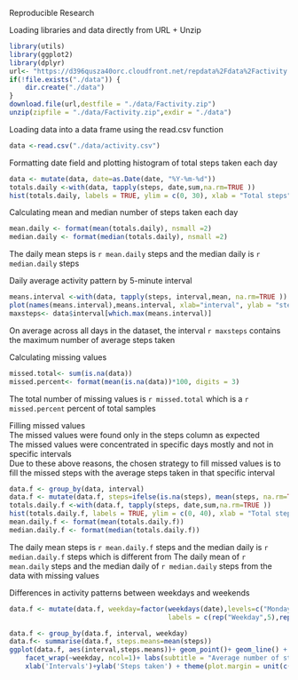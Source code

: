 Reproducible Research  

Loading libraries and data directly from URL + Unzip
```r
library(utils)
library(ggplot2)
library(dplyr)
url<- "https://d396qusza40orc.cloudfront.net/repdata%2Fdata%2Factivity.zip"
if(!file.exists("./data")) {
    dir.create("./data")
}
download.file(url,destfile = "./data/Factivity.zip")
unzip(zipfile = "./data/Factivity.zip",exdir = "./data")
```
  
Loading data into a data frame using the read.csv function 
```r
data <-read.csv("./data/activity.csv")
```
  
Formatting date field and plotting histogram of total steps taken each day
```r
data <- mutate(data, date=as.Date(date, "%Y-%m-%d"))
totals.daily <-with(data, tapply(steps, date,sum,na.rm=TRUE ))
hist(totals.daily, labels = TRUE, ylim = c(0, 30), xlab = "Total steps", ylab = "Frecuency", main = "Histogram total daily steps")
```
  
Calculating mean and median number of steps taken each day 
```r
mean.daily <- format(mean(totals.daily), nsmall =2)
median.daily <- format(median(totals.daily), nsmall =2)
```
The daily mean steps is `r mean.daily` steps and the median daily is `r median.daily` steps
  
Daily average activity pattern by 5-minute interval
```r
means.interval <-with(data, tapply(steps, interval,mean, na.rm=TRUE ))
plot(names(means.interval),means.interval, xlab="interval", ylab = "steps", type="l", main = "Average number of steps per interval")
maxsteps<- data$interval[which.max(means.interval)]
```
On average across all days in the dataset, the interval `r maxsteps` contains the maximum number of average steps taken   

Calculating missing values
```r
missed.total<- sum(is.na(data))
missed.percent<- format(mean(is.na(data))*100, digits = 3)
```
The total number of missing values is `r missed.total` which is a `r missed.percent` percent of total samples  

Filling missed values  
The missed values were found only in the steps column as expected  
The missed values were concentrated in specific days mostly and not in specific intervals  
Due to these above reasons, the chosen strategy to fill missed values is to fill the missed steps with the average steps taken in that specific interval
``` r
data.f <- group_by(data, interval)
data.f <- mutate(data.f, steps=ifelse(is.na(steps), mean(steps, na.rm=TRUE), steps))
totals.daily.f <-with(data.f, tapply(steps, date,sum,na.rm=TRUE ))
hist(totals.daily.f, labels = TRUE, ylim = c(0, 40), xlab = "Total steps", ylab = "Frecuency", main = "Histogram total daily steps without missing values")
mean.daily.f <- format(mean(totals.daily.f))
median.daily.f <- format(median(totals.daily.f))
```
  

The daily mean steps is `r mean.daily.f` steps and the median daily is `r median.daily.f` steps which is different from The daily mean of `r mean.daily` steps and the median daily of `r median.daily` steps from the data with missing values   

Differences in activity patterns between weekdays and weekends
```r
data.f <- mutate(data.f, weekday=factor(weekdays(date),levels=c("Monday", "Tuesday", "Wednesday", "Thursday", "Friday", "Saturday","Sunday"),
                                        labels = c(rep("Weekday",5),rep("Weekend",2))))

data.f <- group_by(data.f, interval, weekday)
data.f<- summarise(data.f, steps.means=mean(steps))
ggplot(data.f, aes(interval,steps.means))+ geom_point()+ geom_line() +
    facet_wrap(~weekday, ncol=1)+ labs(subtitle = "Average number of steps taken by weekday type and interval")+ 
    xlab('Intervals')+ylab('Steps taken') + theme(plot.margin = unit(c(35,5,5,5), "pt"))
```
